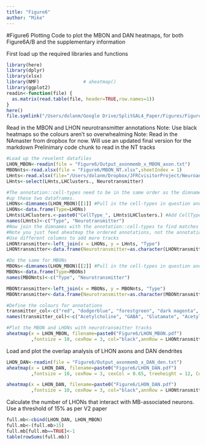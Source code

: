 ```yaml
---
title: "Figure6"
author: "Mike"
---
```

#Figure6 Plotting 
Code to plot the MBON and DAN heatmaps, for both Figure6A/B and the supplementary information

First load up the required libraries and functions
```r
library(here)
library(dplyr)
library(xlsx)
library(NMF)                # aheatmap()
library(ggplot2)
readin<-function(file) {
  as.matrix(read.table(file, header=TRUE,row.names=1))
}
here()
file.symlink("/Users/dolanm/Google Drive/SplitGAL4_Paper/Figures/Figure6", here())
```

Read in the MBON and LHON neurotransmitter annotations 
Note: Use black heatmaps so the colours aren't so overwhealming
Note: Read in the NAmaster from dropbox for now. Will use an updated final version for the markdown
Prelinimary code chunk to read in the NT tracks 
```r
#Load up the revelent datafiles 
LHON_MBON<-readin(file = "Figure6/Output_axonmemb_x_MBON_axon.txt")
MBONnts<-read.xlsx(file = "Figure6/MBON_NT.xlsx",sheetIndex = 1)
LHnts<-read.xlsx(file="/Users/dolanm/Dropbox/JFRCvisitorProject/Neuroanatomy_Master.xlsx", sheetIndex = 1)
LHnts<-select(LHnts,LHClusters., Neurotransmitter)

#The annotation::cell-types need to be in the same order as the dimnames in the matrix to be read in correctly. Need to match
#up these two dataframes. 
LHONs<-dimnames(LHON_MBON)[[1]] #Pull in the cell-types in question and get their order 
LHONs<-data.frame(Type=LHONs)
LHnts$LHClusters.<-paste0("CellType_", LHnts$LHClusters.) #Add CellType to all the names to match them with left_join, remove this with new naming system 
names(LHnts)<-c("Type", "Neurotransmitter")
#Now join the dimnames with the annotation::cell-types to find matches but maintain matrix order.
#Note you just feed aheatmap the ordered annotations, not the annotation::cell-types pairs.
#Use different columns to add more tracks 
LHONtransmitter<-left_join(x = LHONs, y = LHnts, "Type")
LHONtransmitter<-data.frame(Neurotransmitter=as.character(LHONtransmitter$Neurotransmitter))

#Do the same for MBONs 
MBONs<-dimnames(LHON_MBON)[[2]] #Pull in the cell-types in question and get their order 
MBONs<-data.frame(Type=MBONs)
names(MBONnts)<-c("Type", "Neurotransmitter")

MBONtransmitter<-left_join(x = MBONs, y = MBONnts, "Type")
MBONtransmitter<-data.frame(Neurotransmitter=as.character(MBONtransmitter$Neurotransmitter))

#Define the colours for annotations 
transmitter_col<-c("red", "dodgerblue", "forestgreen", "dark magenta", "gold")
names(transmitter_col)<-c("Acetylcholine", "GABA", "Glutamate", "Acetylcholine, GABA",  "Acetylcholine, Glutamate" )

#Plot the MBON and LHONs with neurotransmitter tracks 
aheatmap(x = LHON_MBON, filename=paste0("Figure6/LHON_MBON.pdf")
         ,fontsize = 10, cexRow = 3, col="black",annRow = LHONtransmitter, annCol=MBONtransmitter, annColors  = list(transmitter_col), cexCol = 0.65, treeheight = 12, Colv = FALSE, annLegend = FALSE)
```

Load and plot the overlap analysis of LHON axons and DAN dendrites 
```r
LHON_DAN<-readin(file = "Figure6/Output_axonmemb_x_DAN_den.txt")
aheatmap(x = LHON_DAN, filename=paste0("Figure6/LHON_DAN.pdf")
         ,fontsize = 10, cexRow = 3, cexCol = 0.65, treeheight = 12, Colv = FALSE)

aheatmap(x = LHON_DAN, filename=paste0("Figure6/LHON_DAN.pdf")
         ,fontsize = 10, cexRow = 3, col="black",annRow = LHONtransmitter, annColors  = list(transmitter_col),  cexCol = 0.65, treeheight = 12, Colv = FALSE, annLegend = FALSE)
```

Calculate the number of LHONs that interact with MB-associated neurons. Use a threshold of 15% as per V2 paper  
```r
full.mb<-cbind(LHON_DAN, LHON_MBON)
full.mb<-(full.mb>15)
full.mb[full.mb==TRUE]<-1
table(rowSums(full.mb))
```

```r


```





